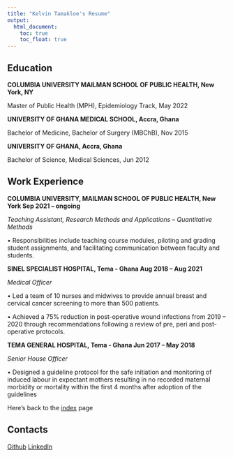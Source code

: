 ```yaml
---
title: "Kelvin Tamakloe's Resume"
output: 
  html_document:
    toc: true
    toc_float: true
---
```



## Education

**COLUMBIA UNIVERSITY MAILMAN SCHOOL OF PUBLIC HEALTH, New York, NY**

Master of Public Health (MPH), Epidemiology Track, May 2022

**UNIVERSITY OF GHANA MEDICAL SCHOOL, Accra, Ghana**

Bachelor of Medicine, Bachelor of Surgery (MBChB), Nov 2015

**UNIVERSITY OF GHANA, Accra, Ghana**

Bachelor of Science, Medical Sciences, Jun 2012


## Work Experience  
**COLUMBIA UNIVERSITY, MAILMAN SCHOOL OF PUBLIC HEALTH, New York Sep 2021 – ongoing**

_Teaching Assistant, Research Methods and Applications – Quantitative Methods_

• Responsibilities include teaching course modules, piloting and grading student assignments, and facilitating communication between faculty and students.

**SINEL SPECIALIST HOSPITAL, Tema - Ghana Aug 2018 – Aug 2021**

_Medical Officer_

• Led a team of 10 nurses and midwives to provide annual breast and cervical cancer screening to more than 500 patients.

• Achieved a 75% reduction in post-operative wound infections from 2019 – 2020 through recommendations following a review of pre, peri and post-operative protocols.

**TEMA GENERAL HOSPITAL, Tema - Ghana Jun 2017 – May 2018**

_Senior House Officer_

• Designed a guideline protocol for the safe initiation and monitoring of induced labour in expectant mothers resulting in no recorded maternal morbidity or mortality within the first 4 months after adoption of the guidelines


Here's back to the [index](index.html) page

## Contacts

[Github](https://github.com/KelDel07)
[LinkedIn](https://www.linkedin.com/in/dela-dela-116687185/) 


